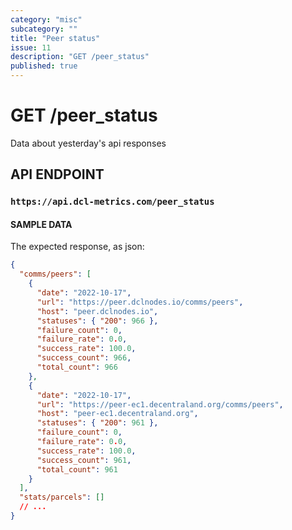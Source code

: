 ```yaml
---
category: "misc"
subcategory: ""
title: "Peer status"
issue: 11
description: "GET /peer_status"
published: true
---
```


# GET /peer_status

Data about yesterday's api responses

## API ENDPOINT

### `https://api.dcl-metrics.com/peer_status`

#### SAMPLE DATA

The expected response, as json:

```json
{
  "comms/peers": [
    {
      "date": "2022-10-17",
      "url": "https://peer.dclnodes.io/comms/peers",
      "host": "peer.dclnodes.io",
      "statuses": { "200": 966 },
      "failure_count": 0,
      "failure_rate": 0.0,
      "success_rate": 100.0,
      "success_count": 966,
      "total_count": 966
    },
    {
      "date": "2022-10-17",
      "url": "https://peer-ec1.decentraland.org/comms/peers",
      "host": "peer-ec1.decentraland.org",
      "statuses": { "200": 961 },
      "failure_count": 0,
      "failure_rate": 0.0,
      "success_rate": 100.0,
      "success_count": 961,
      "total_count": 961
    }
  ],
  "stats/parcels": []
  // ...
}
```
